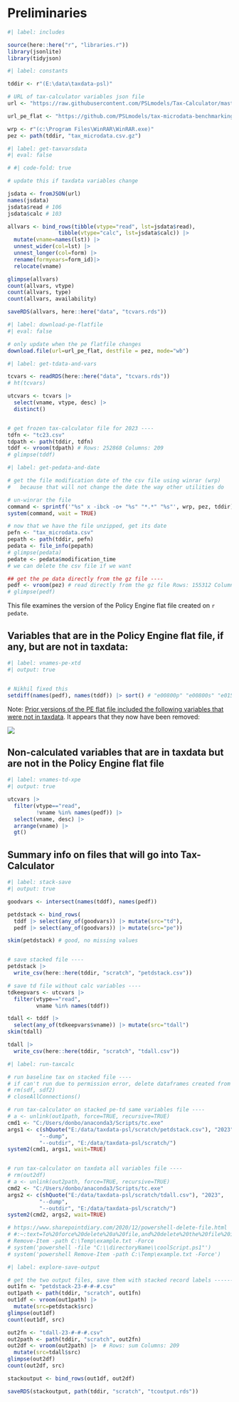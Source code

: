 # Preliminaries

```r
#| label: includes

source(here::here("r", "libraries.r"))
library(jsonlite)
library(tidyjson)

```

```{=html}
<!-- links


-->
```


```r
#| label: constants

tddir <- r"(E:\data\taxdata-psl)"

# URL of tax-calculator variables json file
url <- "https://raw.githubusercontent.com/PSLmodels/Tax-Calculator/master/taxcalc/records_variables.json"

url_pe_flat <- "https://github.com/PSLmodels/tax-microdata-benchmarking/releases/download/policyengine-cps-flat-file/tax_microdata.csv.gz"

wrp <- r"(c:\Program Files\WinRAR\WinRAR.exe)"
pez <- path(tddir, "tax_microdata.csv.gz")

```


```r
#| label: get-taxvarsdata
#| eval: false

# #| code-fold: true

# update this if taxdata variables change

jsdata <- fromJSON(url)
names(jsdata)
jsdata$read # 106
jsdata$calc # 103

allvars <- bind_rows(tibble(vtype="read", lst=jsdata$read),
                tibble(vtype="calc", lst=jsdata$calc)) |> 
  mutate(vname=names(lst)) |> 
  unnest_wider(col=lst) |>
  unnest_longer(col=form) |> 
  rename(formyears=form_id)|> 
  relocate(vname)

glimpse(allvars)
count(allvars, vtype)
count(allvars, type)
count(allvars, availability)

saveRDS(allvars, here::here("data", "tcvars.rds"))

```


```r
#| label: download-pe-flatfile
#| eval: false

# only update when the pe flatfile changes
download.file(url=url_pe_flat, destfile = pez, mode="wb")

```

```r
#| label: get-tdata-and-vars

tcvars <- readRDS(here::here("data", "tcvars.rds"))
# ht(tcvars)

utcvars <- tcvars |> 
  select(vname, vtype, desc) |> 
  distinct()


# get frozen tax-calculator file for 2023 ----
tdfn <- "tc23.csv"
tdpath <- path(tddir, tdfn)
tddf <- vroom(tdpath) # Rows: 252868 Columns: 209
# glimpse(tddf)

```

```r
#| label: get-pedata-and-date

# get the file modification date of the csv file using winrar (wrp)
#   because that will not change the date the way other utilities do

# un-winrar the file
command <- sprintf('"%s" x -ibck -o+ "%s" "*.*" "%s"', wrp, pez, tddir)
system(command, wait = TRUE)

# now that we have the file unzipped, get its date
pefn <- "tax_microdata.csv"
pepath <- path(tddir, pefn)
pedata <- file_info(pepath)
# glimpse(pedata)
pedate <- pedata$modification_time
# we can delete the csv file if we want

## get the pe data directly from the gz file ----
pedf <- vroom(pez) # read directly from the gz file Rows: 155312 Columns: 62                                                                                                                                                                                        
# glimpse(pedf)

```

This file examines the version of the Policy Engine flat file created on `r pedate`.

## Variables that are in the Policy Engine flat file, if any, but are not in taxdata:

```r
#| label: vnames-pe-xtd
#| output: true


# Nikhil fixed this
setdiff(names(pedf), names(tddf)) |> sort() # "e00800p" "e00800s" "e01500p" "e01500s" "e02300p" "e02300s" "e02400p" "e02400s"
```


Note: [Prior versions of the PE flat file included the following variables that were not in taxdata ](https://github.com/PSLmodels/tax-microdata-benchmarking/pull/7#pullrequestreview-1884702316). It appears that they now have been removed:

![](images/clipboard-1602696867.png)



## Non-calculated variables that are in taxdata but are not in the Policy Engine flat file

```r
#| label: vnames-td-xpe
#| output: true

utcvars |> 
  filter(vtype=="read",
         !vname %in% names(pedf)) |> 
  select(vname, desc) |> 
  arrange(vname) |> 
  gt()

```

## Summary info on files that will go into Tax-Calculator

```r
#| label: stack-save
#| output: true

goodvars <- intersect(names(tddf), names(pedf))

petdstack <- bind_rows(
  tddf |> select(any_of(goodvars)) |> mutate(src="td"),
  pedf |> select(any_of(goodvars)) |> mutate(src="pe"))

skim(petdstack) # good, no missing values


# save stacked file ----
petdstack |> 
  write_csv(here::here(tddir, "scratch", "petdstack.csv"))

# save td file without calc variables ----
tdkeepvars <- utcvars |> 
  filter(vtype=="read",
         vname %in% names(tddf))

tdall <- tddf |> 
  select(any_of(tdkeepvars$vname)) |> mutate(src="tdall")
skim(tdall)

tdall |> 
  write_csv(here::here(tddir, "scratch", "tdall.csv"))


```


```r
#| label: run-taxcalc

# run baseline tax on stacked file ----
# if can't run due to permission error, delete dataframes created from output file and closeAllConnections()
# rm(sdf, sdf2)
# closeAllConnections()

# run tax-calculator on stacked pe-td same variables file ----
# a <- unlink(out1path, force=TRUE, recursive=TRUE)
cmd1 <- "C:/Users/donbo/anaconda3/Scripts/tc.exe"
args1 <- c(shQuote("E:/data/taxdata-psl/scratch/petdstack.csv"), "2023",
          "--dump",
          "--outdir", "E:/data/taxdata-psl/scratch/")
system2(cmd1, args1, wait=TRUE)


# run tax-calculator on taxdata all variables file ----
# rm(out2df)
# a <- unlink(out2path, force=TRUE, recursive=TRUE)
cmd2 <- "C:/Users/donbo/anaconda3/Scripts/tc.exe"
args2 <- c(shQuote("E:/data/taxdata-psl/scratch/tdall.csv"), "2023",
          "--dump",
          "--outdir", "E:/data/taxdata-psl/scratch/")
system2(cmd2, args2, wait=TRUE)

# https://www.sharepointdiary.com/2020/12/powershell-delete-file.html
# #:~:text=To%20force%20delete%20a%20file,and%20delete%20the%20file%20immediately
# Remove-Item -path C:\Temp\example.txt -Force
# system('powershell -file "C:\\directoryName\\coolScript.ps1"')
# system('powershell Remove-Item -path C:\Temp\example.txt -Force')


```

```r
#| label: explore-save-output

# get the two output files, save them with stacked record labels ----------------------------------------
out1fn <- "petdstack-23-#-#-#.csv"
out1path <- path(tddir, "scratch", out1fn)
out1df <- vroom(out1path) |>
  mutate(src=petdstack$src)
glimpse(out1df)
count(out1df, src)

out2fn <- "tdall-23-#-#-#.csv"
out2path <- path(tddir, "scratch", out2fn)
out2df <- vroom(out2path) |>  # Rows: sum Columns: 209
  mutate(src=tdall$src)
glimpse(out2df)
count(out2df, src)

stackoutput <- bind_rows(out1df, out2df)

saveRDS(stackoutput, path(tddir, "scratch", "tcoutput.rds"))


```
